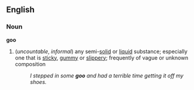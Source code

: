 ==English==
===Noun===
'''goo'''
#(''uncountable'', ''informal'') any semi-[[solid]] or [[liquid]] substance; especially one that is [[sticky]], [[gummy]] or [[slippery]]; frequently of vague or unknown composition 
#:''I stepped in some '''goo''' and had a terrible time getting it off my shoes.''